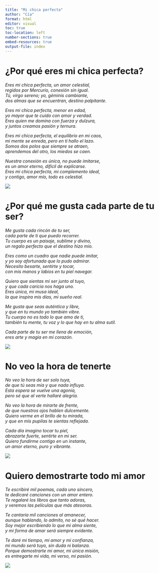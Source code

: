 ```yaml
---
title: "Mi chica perfecta"
author: "Cía"
format: html
editor: visual
toc: true
toc-location: left
number-sections: true
embed-resources: true
output-file: index
---
```


# ¿Por qué eres mi chica perfecta?

*Eres mi chica perfecta, un amor celestial,\
regidos por Mercurio, conexión sin igual.\
Tú, virgo sereno; yo, géminis cambiante,\
dos almas que se encuentran, destino palpitante.*

*Eres mi chica perfecta, menor en edad,\
yo mayor que te cuido con amor y verdad.\
Eres quien me domina con fuerza y dulzura,\
y juntos creamos pasión y ternura.*

*Eres mi chica perfecta, el equilibrio en mi caos,\
mi mente se enreda, pero en ti hallo el lazo.\
Somos dos polos que siempre se atraen,\
aprendemos del otro, los miedos se caen.*

*Nuestra conexión es única, no puede imitarse,\
es un amor eterno, difícil de explicarse.\
Eres mi chica perfecta, mi complemento ideal,\
y contigo, amor mío, todo es celestial.*

![](02.jpeg)

# ¿Por qué me gusta cada parte de tu ser?

*Me gusta cada rincón de tu ser,\
cada parte de ti que puedo recorrer.\
Tu cuerpo es un paisaje, sublime y divino,\
un regalo perfecto que el destino hizo mío.*

*Eres como un cuadro que nadie puede imitar,\
y yo soy afortunada que lo pudo admirar.\
Necesito besarte, sentirte y tocar,\
con mis manos y labios en tu piel navegar.*

*Quiero que sientas mi ser junto al tuyo,\
y que cada caricia nos haga uno.\
Eres única, mi musa ideal,\
la que inspira mis días, mi sueño real.*

*Me gusta que seas auténtica y libre,\
y que en tu mundo yo también vibre.\
Tu cuerpo no es todo lo que amo de ti,\
también tu mente, tu voz y lo que hay en tu alma sutil.*

*Cada parte de tu ser me llena de emoción,\
eres arte y magia en mi corazón.*

![](01.jpeg)

# No veo la hora de tenerte

*No veo la hora de ser solo tuya, \
de que tú seas mía y que nada influya. \
Esta espera se vuelve una agonía, \
pero sé que al verte hallaré alegría.*

*No veo la hora de mirarte de frente, \
de que nuestros ojos hablen dulcemente. \
Quiero verme en el brillo de tu mirada, \
y que en mis pupilas te sientas reflejada.*

*Cada día imagino tocar tu piel, \
abrazarte fuerte, sentirte en mi ser. \
Quiero fundirme contigo en un instante, \
un amor eterno, puro y vibrante.*

![](03.jpeg)

# Quiero demostrarte todo mi amor

*Te escribiré mil poemas, cada uno sincero,\
te dedicaré canciones con un amor entero.\
Te regalaré los libros que tanto adoras,\
y veremos las películas que más atesoras.*

*Te cantaría mil canciones al amanecer,\
aunque hablando, lo admito, no sé qué hacer.\
Soy mejor escribiendo lo que mi alma siente,\
y mi forma de amar será siempre evidente.*

*Te daré mi tiempo, mi amor y mi confianza,\
mi mundo será tuyo, sin duda ni balanza.\
Porque demostrarte mi amor, mi única misión,\
es entregarte mi vida, mi verso, mi pasión.*

![](05.jpeg)
